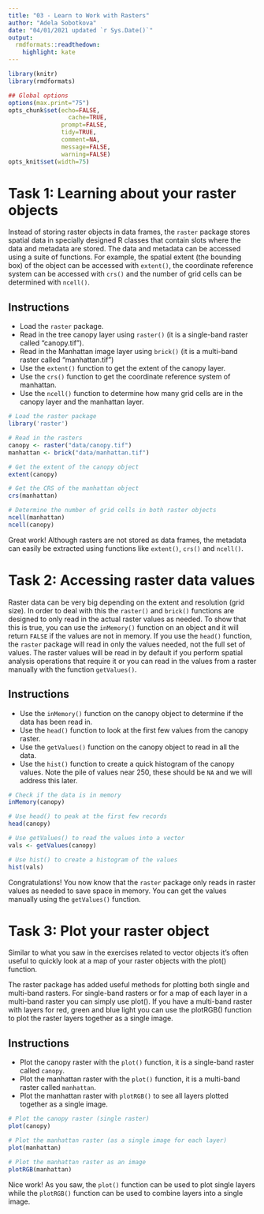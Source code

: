 ```yaml
---
title: "03 - Learn to Work with Rasters"
author: "Adela Sobotkova"
date: "04/01/2021 updated `r Sys.Date()`"
output:
  rmdformats::readthedown:
    highlight: kate
---
```



```r
library(knitr)
library(rmdformats)

## Global options
options(max.print="75")
opts_chunk$set(echo=FALSE,
	             cache=TRUE,
               prompt=FALSE,
               tidy=TRUE,
               comment=NA,
               message=FALSE,
               warning=FALSE)
opts_knit$set(width=75)
```

# Task 1: Learning about your raster objects
Instead of storing raster objects in data frames, the `raster` package stores spatial data in specially designed R classes that contain slots where the data and metadata are stored. The data and metadata can be accessed using a suite of functions. For example, the spatial extent (the bounding box) of the object can be accessed with `extent()`, the coordinate reference system can be accessed with `crs()` and the number of grid cells can be determined with `ncell()`.

## Instructions

* Load the `raster` package.
* Read in the tree canopy layer using `raster()` (it is a single-band raster called "canopy.tif").
* Read in the Manhattan image layer using `brick()` (it is a multi-band raster called "manhattan.tif")
* Use the `extent()` function to get the extent of the canopy layer.
* Use the `crs()` function to get the coordinate reference system of manhattan.
* Use the `ncell()` function to determine how many grid cells are in the canopy layer and the manhattan layer.

```r
# Load the raster package
library('raster')

# Read in the rasters
canopy <- raster("data/canopy.tif")
manhattan <- brick("data/manhattan.tif")

# Get the extent of the canopy object
extent(canopy)

# Get the CRS of the manhattan object
crs(manhattan)

# Determine the number of grid cells in both raster objects
ncell(manhattan)
ncell(canopy)
```

Great work! Although rasters are not stored as data frames, the metadata can easily be extracted using functions like `extent()`, `crs()` and `ncell()`.

# Task 2: Accessing raster data values
Raster data can be very big depending on the extent and resolution (grid size). In order to deal with this the `raster()` and `brick()` functions are designed to only read in the actual raster values as needed. To show that this is true, you can use the `inMemory()` function on an object and it will return `FALSE` if the values are not in memory. If you use the `head()` function, the `raster` package will read in only the values needed, not the full set of values. The raster values will be read in by default if you perform spatial analysis operations that require it or you can read in the values from a raster manually with the function `getValues()`.

## Instructions

* Use the `inMemory()` function on the canopy object to determine if the data has been read in.
* Use the `head()` function to look at the first few values from the canopy raster.
* Use the `getValues()` function on the canopy object to read in all the data.
* Use the `hist()` function to create a quick histogram of the canopy values. Note the pile of values near 250, these should be `NA` and we will address this later.

```r
# Check if the data is in memory
inMemory(canopy)

# Use head() to peak at the first few records
head(canopy)

# Use getValues() to read the values into a vector
vals <- getValues(canopy)

# Use hist() to create a histogram of the values
hist(vals)

```

Congratulations! You now know that the `raster` package only reads in raster values as needed to save space in memory. You can get the values manually using the `getValues()` function.


# Task 3: Plot your raster object
Similar to what you saw in the exercises related to vector objects it's often useful to quickly look at a map of your raster objects with the plot() function.

The raster package has added useful methods for plotting both single and multi-band rasters. For single-band rasters or for a map of each layer in a multi-band raster you can simply use plot(). If you have a multi-band raster with layers for red, green and blue light you can use the plotRGB() function to plot the raster layers together as a single image.

## Instructions

* Plot the canopy raster with the `plot()` function, it is a single-band raster called `canopy`.
* Plot the manhattan raster with the `plot()` function, it is a multi-band raster called `manhattan`.
* Plot the manhattan raster with `plotRGB()` to see all layers plotted together as a single image.
```r
# Plot the canopy raster (single raster)
plot(canopy)

# Plot the manhattan raster (as a single image for each layer)
plot(manhattan)

# Plot the manhattan raster as an image
plotRGB(manhattan)
```

Nice work! As you saw, the `plot()` function can be used to plot single layers while the `plotRGB()` function can be used to combine layers into a single image.